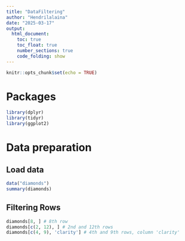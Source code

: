 ```yaml
---
title: "DataFiltering"
author: "Hendrilalaina"
date: "2025-03-17"
output: 
  html_document:
    toc: true
    toc_float: true
    number_sections: true
    code_folding: show
---
```


```r
knitr::opts_chunk$set(echo = TRUE)
```

# Packages

```r
library(dplyr)
library(tidyr)
library(ggplot2)
```

# Data preparation
## Load data

```r
data("diamonds")
summary(diamonds)
```
## Filtering Rows
```r
diamonds[8, ] # 8th row
diamonds[c(2, 12), ] # 2nd and 12th rows
diamonds[c(4, 9), 'clarity'] # 4th and 9th rows, column 'clarity'
```


